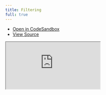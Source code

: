 ```yaml
---
title: Filtering
full: true
---
```


- [Open in CodeSandbox](https://codesandbox.io/s/github/Mokshit06/solid-table/tree/next/examples/filtering)
- [View Source](https://github.com/Mokshit06/solid-table/tree/next/examples/filtering)

<iframe
  src="https://codesandbox.io/embed/github/Mokshit06/solid-table/tree/next/examples/filtering?fontsize=14&module=%2Fsrc%2FApp.tsx&theme=dark&hidenavigation=1&codemirror=1"
  style={{
    width: '100%',
    height: '100%',
    border: 0,
    overflow: 'hidden',
    background: 'rgb(21, 21, 21)'
  }}
  title="Solid Table - Filtering"
  allow="accelerometer; ambient-light-sensor; camera; encrypted-media; geolocation; gyroscope; hid; microphone; midi; payment; usb; vr; xr-spatial-tracking"
  sandbox="allow-forms allow-modals allow-popups allow-presentation allow-same-origin allow-scripts"
/>
